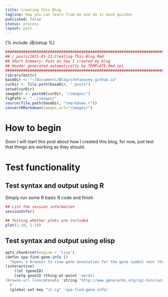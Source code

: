 ```yaml
---
title: Creating this Blog
tagline: How you can learn from me and do it much quicker
published: false
status: process
layout: post
---    
```

{% include JB/setup %}

```r

################################################################################
## /_posts/2015-01-21-Creating-This-Blog.Rmd
## Short Summary: Post on how I created my blog
## Header generated automatically by TEMPLATE.Rmd.tpl
################################################################################
library(knitr)
baseDir <- "~/Documents/Blog/stefanavey.github.io"
curDir <- file.path(baseDir, "_posts")
setwd(curDir)
imageDir <- paste0(curDir, "/images/")
figPath <- "../images/"
source(file.path(baseDir, "rmarkdown.r"))
convertRMarkdown(images.url="/images/")

```


# How to begin
Soon I will start this post about how I created this blog, for now, just test that things are working as they should.

# Test functionality

## Test syntax and output using R

Simply run some R basic R code and finish

```r

## List the session information 
sessionInfo()

## Testing whether plots are included
plot(1:10, 1:10)

```

## Test syntax and output using elisp
```r
opts_chunk$set(engine = 'lisp')
(defun spa-find-gene-info ()
  "Opens a browser to view gene annotation for the gene symbol near the point"
(interactive)
    (let (geneID)
    (setq geneID (thing-at-point 'word))
(browse-url (concatenate 'string "http://www.genecards.org/cgi-bin/carddisp.pl?gene=" geneID)))
  )
  (global-set-key "\C-cg" 'spa-find-gene-info)
```
